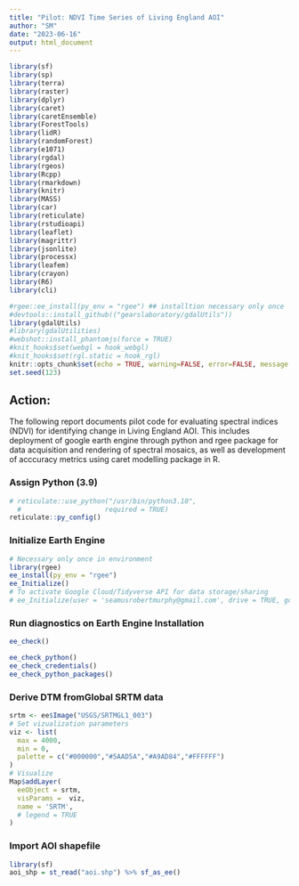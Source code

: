 ```yaml
---
title: "Pilot: NDVI Time Series of Living England AOI"
author: "SM"
date: "2023-06-16"
output: html_document
---
```


```r
library(sf)
library(sp)
library(terra)
library(raster)
library(dplyr)
library(caret)
library(caretEnsemble)
library(ForestTools)
library(lidR)
library(randomForest)
library(e1071)
library(rgdal)
library(rgeos)
library(Rcpp)
library(rmarkdown)
library(knitr)
library(MASS)
library(car)
library(reticulate)
library(rstudioapi)
library(leaflet)
library(magrittr)
library(jsonlite)
library(processx)
library(leafem)
library(crayon)
library(R6)
library(cli)

#rgee::ee_install(py_env = "rgee") ## installtion necessary only once
#devtools::install_github(("gearslaboratory/gdalUtils"))
library(gdalUtils)
#library(gdalUtilities)
#webshot::install_phantomjs(force = TRUE)
#knit_hooks$set(webgl = hook_webgl)
#knit_hooks$set(rgl.static = hook_rgl)
knitr::opts_chunk$set(echo = TRUE, warning=FALSE, error=FALSE, message = FALSE)
set.seed(123)
```

## Action:

The following report documents pilot code for evaluating spectral indices (NDVI) for identifying change in Living England AOI. This includes deployment of google earth engine through python and rgee package for data acquisition and rendering of spectral mosaics, as well as development of acccuracy metrics using caret modelling package in R.

### Assign Python (3.9) 
```r
# reticulate::use_python("/usr/bin/python3.10",
  #                     required = TRUE)
reticulate::py_config()
```
### Initialize Earth Engine
```r
# Necessary only once in environment
library(rgee)
ee_install(py_env = "rgee") 
ee_Initialize() 
# To activate Google Cloud/Tidyverse API for data storage/sharing
# ee_Initialize(user = 'seamusrobertmurphy@gmail.com', drive = TRUE, gcs = TRUE) 
```

### Run diagnostics on Earth Engine Installation
```r
ee_check()

ee_check_python()
ee_check_credentials()
ee_check_python_packages()
```
### Derive DTM fromGlobal SRTM data
```r
srtm <- ee$Image("USGS/SRTMGL1_003")
# Set vizualization parameters
viz <- list(
  max = 4000,
  min = 0,
  palette = c("#000000","#5AAD5A","#A9AD84","#FFFFFF")
)
# Visualize
Map$addLayer(
  eeObject = srtm,
  visParams =  viz,
  name = 'SRTM',
  # legend = TRUE
)
```
### Import AOI shapefile
```r
library(sf)
aoi_shp = st_read("aoi.shp") %>% sf_as_ee()
```
